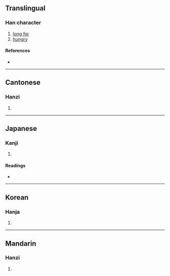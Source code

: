 {{character info}}
==Translingual==

===Han character===
{{Han char|rn=61|rad=心|as=08|sn=12|four=27334|canj=YEP|ids=⿱叔心}}

# [[long for]]
# [[hungry]]

====References====
* {{Han ref|kx=0389.290|dkj=10755|dj=0723.160|hdz=42310.050|uh=60C4|ud=24772|bh=D8FD|bd=55549}}

----

==Cantonese==

===Hanzi===
{{yue-hanzi|jyut=[[nik6]]|y=nik6}}

# {{rfdef|yue|sort=心08}}

----

==Japanese==

===Kanji===
{{ja-kanji|grade=|rs=心08}}

# {{rfdef|ja|sort=心08}}

====Readings====
* {{ja-readings|on=[[でき]] (deki)|kun=[[ひもじい]] (himojii)}}

----

==Korean==

===Hanja===
{{ko-hanja|hangeul=[[녁]]>[[역]]|eumhun=|rv=nyeok>yeok|mr=nyŏk>yŏk|y=nyek>yek}}

# {{rfdef|ko|sort=心08}}

----

==Mandarin==

===Hanzi===
{{cmn-hanzi|pin=[[nì]] ([[ni4]])|wg=ni<sup>4</sup>}}

# {{rfdef|cmn|sort=心08}}